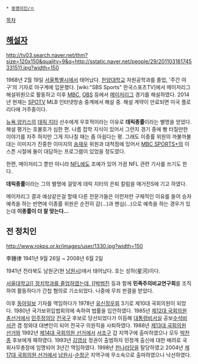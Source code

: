  * [[동명이인/ㅇ]]

[[목차]]
== [[해설자]] ==
http://tv03.search.naver.net/thm?size=120x150&quality=9&q=http://sstatic.naver.net/people/29/201103181745331511.jpg?width=150

1968년 2월 19일 [[서울특별시]]에서 태어났다. [[한양대학교]] 자원공학과를 졸업, '주간 야구'의 기자로 야구계에 입문했다. [wiki:"SBS Sports" 한국스포츠TV]에서 메이저리그 해설위원으로 활동하고 이후 [[문화방송|MBC]], [[OBS]] 등에서 [[메이저리그]] 경기를 해설하였다. 2014년 현재는 [[SPOTV]] MLB 인터넷방송 중계에서 해설 중. 해설 계약이 만료되면 미국 플로리다에 거주중이다. 

[[뉴욕 양키스]]의 [[데릭 지터]] 선수에게 우호적이라는 이유로 '''데릭종률'''이라는 별명을 얻었다. 해설 평가는 호불호가 심한 편. 나름 잡학 지식이 있어서 그런지 경기 중에 빵 터질만한 이야기를 자주 하지만 그게 지나칠 때는 좀 아쉽다는 평. 그래도 이종률 위원의 까불까불대는 이미지가 진중한 이미지의 [[송재우]] 위원과 대척점에 있어서 [[MBC SPORTS+|MBC SPORTS+]]의 이스픈 시절에 둘이 대담하는 프로그램이 있었을 정도였다.

한편, 메이저리그 뿐만 아니라 [[NFL]]에도 조예가 있어 가끔 NFL 관련 기사를 쓰기도 한다.

'''데릭종률'''이라는 그의 별명에 걸맞게 데릭 지터의 은퇴 칼럼을 매거진S에 기고 하였다.

메이저리그 결과 예상같은걸 할때 다른 전문가들은 이런저런 구체적인 이유를 들어 승자 예측을 하는 반면에 이종률 위원은 순전히 감(...)과 팬심(...)으로 예측을 하는 경우가 있는데 '''이종률이 더 잘 맞는다...'''

== 전 정치인 ==
http://www.rokps.or.kr/images/user/1330.jpg?width=150

李鍾律
1941년 9월 26일 ~ 2008년 6월 2일

1941년 전라북도 남원군(현 [[남원시]])에서 태어났다. 호는 성하(星河)이다.

[[서울대학교[[ 정치학과를 졸업하였는데, [[박범진]] 등과 함께 '''민족주의비교연구회'''를 조직하여 활동하다가 간첩 혐의로 기소되었다. 나중에 무죄 판결을 받았다.

이후 [[동아일보]] 기자를 역임하다가 1978년 [[유신정우회]] 3기로 제10대 국회의원이 되었다. 1980년 국가보위입법회의에 속하여 법률을 입안하였다. 1985년 [[제12대 국회의원 총선거]]에서 [[민주정의당]] [[전국구]] 후보로 당선되었다가 이듬해 [[대통령비서실]] 공보[[수석비서관]] 겸 청와대 대변인이 되어 전국구 의원직을 사퇴하였다. 1988년 [[제13대 국회의원 선거]]와 1992년 [[제14대 국회의원 선거]]에서 [[서초구]] 갑 지역구에 출마하였으나 모두 [[박찬종]] 후보에게 패하였다. 1993년 [[김영삼]] 정권이 출범하자 민정계 출신에 대한 배려로 국회사무총장에 임명되어 3년간 역임하였다. 1998년 [[한나라당]]을 탈당하였고 2004년 [[제17대 국회의원 선거]]에서 [[남원시]]-[[순창군]] 지역구에 무소속으로 출마하였으나 낙선하였다.


